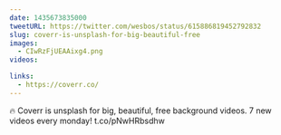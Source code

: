 ```yaml
---
date: 1435673835000
tweetURL: https://twitter.com/wesbos/status/615886819452792832
slug: coverr-is-unsplash-for-big-beautiful-free
images:
  - CIwRzFjUEAAixg4.png
videos:

links:
  - https://coverr.co/
---
```

🔥 Coverr is unsplash for big, beautiful, free background videos. 7 new videos every monday!  t.co/pNwHRbsdhw
